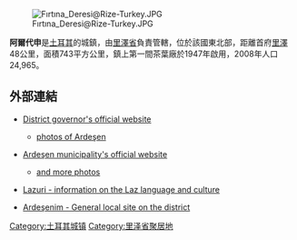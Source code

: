[[Image:Fırtına_Deresi@Rize-Turkey.JPG|right]]

'''阿爾代申'''是[[土耳其|土耳其]]的城鎮，由[[里澤省|里澤省]]負責管轄，位於該國東北部，距離首府[[里澤|里澤]]48公里，面積743平方公里，鎮上第一間茶葉廠於1947年啟用，2008年人口24,965。

==外部連結==
* {{tr icon}} [http://www.ardesen.gov.tr District governor's official website]
** [https://web.archive.org/web/20070512065857/http://www.ardesen.gov.tr/ardesenresimleri/1/album0.html photos of Ardeşen]
* {{tr icon}} [http://www.ardesen.bel.tr Ardeşen municipality's official website]
** [https://web.archive.org/web/20070531211127/http://ardesen.bel.tr/galeri/index_script.php?gal=resimler&page=1 and more photos]
* {{tr icon}} [http://www.lazuri.com Lazuri - information on the Laz language and culture] {{Wayback|url=http://www.lazuri.com/ |date=20191211135813 }}
* {{tr icon}} [https://web.archive.org/web/20080309100634/http://www.ardesenim.com/ Ardeşenim - General local site on the district]

{{Authority control}}
{{Turkey-geo-stub}}
[[Category:土耳其城镇|Category:土耳其城镇]]
[[Category:里泽省聚居地|Category:里泽省聚居地]]